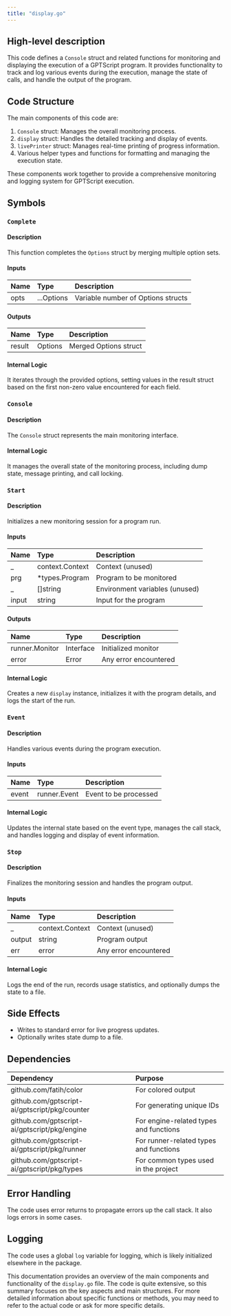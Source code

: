 ```yaml
---
title: "display.go"
---
```


## High-level description
This code defines a `Console` struct and related functions for monitoring and displaying the execution of a GPTScript program. It provides functionality to track and log various events during the execution, manage the state of calls, and handle the output of the program.

## Code Structure
The main components of this code are:
1. `Console` struct: Manages the overall monitoring process.
2. `display` struct: Handles the detailed tracking and display of events.
3. `livePrinter` struct: Manages real-time printing of progress information.
4. Various helper types and functions for formatting and managing the execution state.

These components work together to provide a comprehensive monitoring and logging system for GPTScript execution.

## Symbols

### `Complete`
#### Description
This function completes the `Options` struct by merging multiple option sets.

#### Inputs
| Name | Type | Description |
|:-----|:-----|:------------|
| opts | ...Options | Variable number of Options structs |

#### Outputs
| Name | Type | Description |
|:-----|:-----|:------------|
| result | Options | Merged Options struct |

#### Internal Logic
It iterates through the provided options, setting values in the result struct based on the first non-zero value encountered for each field.

### `Console`
#### Description
The `Console` struct represents the main monitoring interface.

#### Internal Logic
It manages the overall state of the monitoring process, including dump state, message printing, and call locking.

### `Start`
#### Description
Initializes a new monitoring session for a program run.

#### Inputs
| Name | Type | Description |
|:-----|:-----|:------------|
| _ | context.Context | Context (unused) |
| prg | *types.Program | Program to be monitored |
| _ | []string | Environment variables (unused) |
| input | string | Input for the program |

#### Outputs
| Name | Type | Description |
|:-----|:-----|:------------|
| runner.Monitor | Interface | Initialized monitor |
| error | Error | Any error encountered |

#### Internal Logic
Creates a new `display` instance, initializes it with the program details, and logs the start of the run.

### `Event`
#### Description
Handles various events during the program execution.

#### Inputs
| Name | Type | Description |
|:-----|:-----|:------------|
| event | runner.Event | Event to be processed |

#### Internal Logic
Updates the internal state based on the event type, manages the call stack, and handles logging and display of event information.

### `Stop`
#### Description
Finalizes the monitoring session and handles the program output.

#### Inputs
| Name | Type | Description |
|:-----|:-----|:------------|
| _ | context.Context | Context (unused) |
| output | string | Program output |
| err | error | Any error encountered |

#### Internal Logic
Logs the end of the run, records usage statistics, and optionally dumps the state to a file.

## Side Effects
- Writes to standard error for live progress updates.
- Optionally writes state dump to a file.

## Dependencies
| Dependency | Purpose |
|:-----------|:--------|
| github.com/fatih/color | For colored output |
| github.com/gptscript-ai/gptscript/pkg/counter | For generating unique IDs |
| github.com/gptscript-ai/gptscript/pkg/engine | For engine-related types and functions |
| github.com/gptscript-ai/gptscript/pkg/runner | For runner-related types and functions |
| github.com/gptscript-ai/gptscript/pkg/types | For common types used in the project |

## Error Handling
The code uses error returns to propagate errors up the call stack. It also logs errors in some cases.

## Logging
The code uses a global `log` variable for logging, which is likely initialized elsewhere in the package.

This documentation provides an overview of the main components and functionality of the `display.go` file. The code is quite extensive, so this summary focuses on the key aspects and main structures. For more detailed information about specific functions or methods, you may need to refer to the actual code or ask for more specific details.